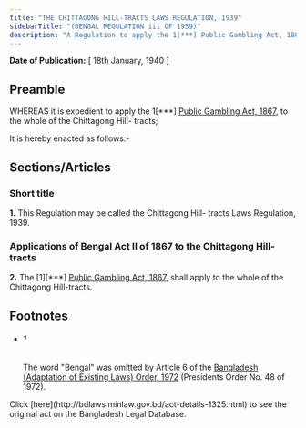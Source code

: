 ```yaml
---
title: "THE CHITTAGONG HILL-TRACTS LAWS REGULATION, 1939"
sidebarTitle: "(BENGAL REGULATION iii OF 1939)"
description: "A Regulation to apply the 1[***] Public Gambling Act, 1867, to the Chittagong Hill-tracts."
---
```


**Date of Publication:** [ 18th January, 1940 ]

## Preamble

WHEREAS it is expedient to apply the 1[\*\*\*] [Public Gambling Act, 1867](/laws/volume-1/act-16 "Public Gambling Act, 1867"), to the whole of the Chittagong Hill- tracts;

It is hereby enacted as follows:-

## Sections/Articles

### Short title

**1.** This Regulation may be called the Chittagong Hill- tracts Laws Regulation, 1939.

### Applications of Bengal Act II of 1867 to the Chittagong Hill- tracts

**2.** The [1][\*\*\*] [Public Gambling Act, 1867](/laws/volume-1/act-16 "Public Gambling Act, 1867"), shall apply to the whole of the Chittagong Hill-tracts.

## Footnotes

- ###### 1

  The word "Bengal" was omitted by Article 6 of the [Bangladesh (Adaptation of Existing Laws) Order, 1972](/laws/volume-15/act-388 "Bangladesh (Adaptation of Existing Laws) Order, 1972 ") (Presidents Order No. 48 of 1972).

<Note>
  Click [here](http://bdlaws.minlaw.gov.bd/act-details-1325.html) to see the original act on the Bangladesh Legal Database.
</Note>
